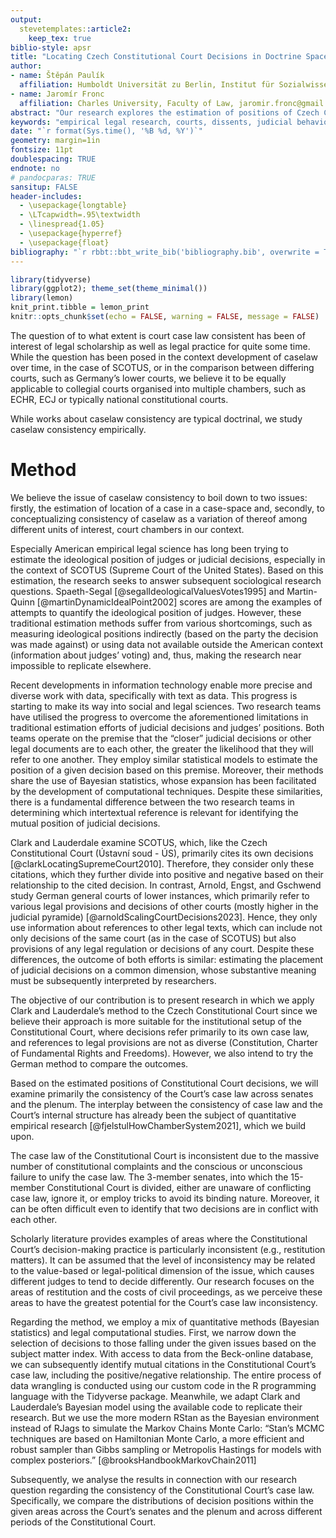 ```yaml
---
output: 
  stevetemplates::article2:
    keep_tex: true
biblio-style: apsr
title: "Locating Czech Constitutional Court Decisions in Doctrine Space and Measuring its Caselaw Consistency"
author:
- name: Štěpán Paulík
  affiliation: Humboldt Universität zu Berlin, Institut für Sozialwissenschaften, stepan.paulik.1@hu-berlin.de
- name: Jaromír Fronc
  affiliation: Charles University, Faculty of Law, jaromir.fronc@gmail.com
abstract: "Our research explores the estimation of positions of Czech Constitutional Court decisions in a doctrine space using Bayesian statistical model. Traditional methods of estimating ideological positions suffer from limitations, prompting the adoption of new text-as-data approaches empowered by advances in computational technology and statistics. Two research teams have attempted to overcome previous constraints and estimate judicial positions more accurately, one in the SCOTUS context and one in the German lower courts context. Our study implements the method of Clark and Lauderdale of estimating the locations of SCOTUS decisions with positive or negative references to its caselaw: the closer decisions are to each other, the more likely they are to cite themselves positively and vice-versa. We combine our own dataset of all CCC decisions with the data on citations provided to us by Beck. We use the programming language R and the Bayesian engine Stan to estimate the positions employing the Bayesian model of Clark and Lauderdal. Estimating the positions allows us to examine the consistency of the CC's case law across different senates and the plenum. We narrow our analysis to areas of law in common doctrine space that are prone to inconsistency, namely restitution cases and costs of civil proceedings. The research contributes to harnessing the potential of machine learning and quantitative methods in legal research and clarifies the factors influencing caselaw consistency."
keywords: "empirical legal research, courts, dissents, judicial behavior, political science, Bayesian statistics, regression analysis"
date: "`r format(Sys.time(), '%B %d, %Y')`"
geometry: margin=1in
fontsize: 11pt
doublespacing: TRUE
endnote: no
# pandocparas: TRUE
sansitup: FALSE
header-includes:
  - \usepackage{longtable}
  - \LTcapwidth=.95\textwidth
  - \linespread{1.05}
  - \usepackage{hyperref}
  - \usepackage{float}
bibliography: "`r rbbt::bbt_write_bib('bibliography.bib', overwrite = TRUE)`"
---
```


```r
library(tidyverse)
library(ggplot2); theme_set(theme_minimal())
library(lemon)
knit_print.tibble = lemon_print
knitr::opts_chunk$set(echo = FALSE, warning = FALSE, message = FALSE)
```

The question of to what extent is court case law consistent has been of interest of legal scholarship as well as legal practice for quite some time. While the question has been posed in the context development of caselaw over time, in the case of SCOTUS, or in the comparison between differing courts, such as Germany's lower courts, we believe it to be equally applicable to collegial courts organised into multiple chambers, such as ECHR, ECJ or typically national constitutional courts.

While works about caselaw consistency are typical doctrinal, we study caselaw consistency empirically.

# Method

We believe the issue of caselaw consistency to boil down to two issues: firstly, the estimation of location of a case in a case-space and, secondly, to conceptualizing consistency of caselaw as a variation of thereof among different units of interest, court chambers in our context. 

Especially American empirical legal science has long been trying to estimate the ideological position of judges or judicial decisions, especially in the context of SCOTUS (Supreme Court of the United States). Based on this estimation, the research seeks to answer subsequent sociological research questions. Spaeth-Segal [@segalIdeologicalValuesVotes1995] and Martin-Quinn [@martinDynamicIdealPoint2002] scores are among the examples of attempts to quantify the ideological position of judges. However, these traditional estimation methods suffer from various shortcomings, such as measuring ideological positions indirectly (based on the party the decision was made against) or using data not available outside the American context (information about judges' voting) and, thus, making the research near impossible to replicate elsewhere.

Recent developments in information technology enable more precise and diverse work with data, specifically with text as data. This progress is starting to make its way into social and legal sciences. Two research teams have utilised the progress to overcome the aforementioned limitations in traditional estimation efforts of judicial decisions and judges' positions. Both teams operate on the premise that the "closer" judicial decisions or other legal documents are to each other, the greater the likelihood that they will refer to one another. They employ similar statistical models to estimate the position of a given decision based on this premise. Moreover, their methods share the use of Bayesian statistics, whose expansion has been facilitated by the development of computational techniques. Despite these similarities, there is a fundamental difference between the two research teams in determining which intertextual reference is relevant for identifying the mutual position of judicial decisions.

Clark and Lauderdale examine SCOTUS, which, like the Czech Constitutional Court (Ústavní soud - ÚS), primarily cites its own decisions [@clarkLocatingSupremeCourt2010]. Therefore, they consider only these citations, which they further divide into positive and negative based on their relationship to the cited decision. In contrast, Arnold, Engst, and Gschwend study German general courts of lower instances, which primarily refer to various legal provisions and decisions of other courts (mostly higher in the judicial pyramide) [@arnoldScalingCourtDecisions2023]. Hence, they only use information about references to other legal texts, which can include not only decisions of the same court (as in the case of SCOTUS) but also provisions of any legal regulation or decisions of any court. Despite these differences, the outcome of both efforts is similar: estimating the placement of judicial decisions on a common dimension, whose substantive meaning must be subsequently interpreted by researchers.

The objective of our contribution is to present research in which we apply Clark and Lauderdale's method to the Czech Constitutional Court since we believe their approach is more suitable for the institutional setup of the Constitutional Court, where decisions refer primarily to its own case law, and references to legal provisions are not as diverse (Constitution, Charter of Fundamental Rights and Freedoms). However, we also intend to try the German method to compare the outcomes.

Based on the estimated positions of Constitutional Court decisions, we will examine primarily the consistency of the Court's case law across senates and the plenum. The interplay between the consistency of case law and the Court's internal structure has already been the subject of quantitative empirical research [@fjelstulHowChamberSystem2021], which we build upon.

The case law of the Constitutional Court is inconsistent due to the massive number of constitutional complaints and the conscious or unconscious failure to unify the case law. The 3-member senates, into which the 15-member Constitutional Court is divided, either are unaware of conflicting case law, ignore it, or employ tricks to avoid its binding nature. Moreover, it can be often difficult even to identify that two decisions are in conflict with each other.

Scholarly literature provides examples of areas where the Constitutional Court's decision-making practice is particularly inconsistent (e.g., restitution matters). It can be assumed that the level of inconsistency may be related to the value-based or legal-political dimension of the issue, which causes different judges to tend to decide differently. Our research focuses on the areas of restitution and the costs of civil proceedings, as we perceive these areas to have the greatest potential for the Court's case law inconsistency.

Regarding the method, we employ a mix of quantitative methods (Bayesian statistics) and legal computational studies. First, we narrow down the selection of decisions to those falling under the given issues based on the subject matter index. With access to data from the Beck-online database, we can subsequently identify mutual citations in the Constitutional Court's case law, including the positive/negative relationship. The entire process of data wrangling is conducted using our custom code in the R programming language with the Tidyverse package. Meanwhile, we adapt Clark and Lauderdale's Bayesian model using the available code to replicate their research. But we use the more modern RStan as the Bayesian environment instead of RJags to simulate the Markov Chains Monte Carlo: 
"Stan’s MCMC techniques are based on Hamiltonian Monte Carlo, a more efficient and robust sampler than Gibbs sampling or Metropolis Hastings for models with complex posteriors." [@brooksHandbookMarkovChain2011]

Subsequently, we analyse the results in connection with our research question regarding the consistency of the Constitutional Court's case law. Specifically, we compare the distributions of decision positions within the given areas across the Court's senates and the plenum and across different periods of the Constitutional Court.